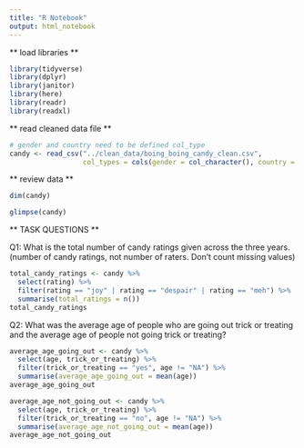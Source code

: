 ```yaml
---
title: "R Notebook"
output: html_notebook
---
```


** load libraries **

```r
library(tidyverse)
library(dplyr)
library(janitor)
library(here)
library(readr)
library(readxl)
```

** read cleaned data file **

```r
# gender and country need to be defined col_type
candy <- read_csv("../clean_data/boing_boing_candy_clean.csv",
                  col_types = cols(gender = col_character(), country = col_character()))
```

** review data **

```r
dim(candy)
```

```r
glimpse(candy)
```

 ** TASK QUESTIONS **
 
Q1: What is the total number of candy ratings given across the three years. (number of candy ratings, not number of raters. Don’t count missing values)

```r
total_candy_ratings <- candy %>%
  select(rating) %>%
  filter(rating == "joy" | rating == "despair" | rating == "meh") %>%
  summarise(total_ratings = n())
total_candy_ratings
```

Q2: What was the average age of people who are going out trick or treating and the average age of people not going trick or treating?

```r
average_age_going_out <- candy %>%
  select(age, trick_or_treating) %>%
  filter(trick_or_treating == "yes", age != "NA") %>%
  summarise(average_age_going_out = mean(age))
average_age_going_out

average_age_not_going_out <- candy %>%
  select(age, trick_or_treating) %>%
  filter(trick_or_treating == "no", age != "NA") %>%
  summarise(average_age_not_going_out = mean(age))
average_age_not_going_out
```

